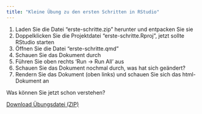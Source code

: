 ```yaml
---
title: "Kleine Übung zu den ersten Schritten in RStudio"
---
```


1. Laden Sie die Datei "erste-schritte.zip" herunter und entpacken Sie sie
1. Doppelklicken Sie die Projektdatei "erste-schritte.Rproj", jetzt sollte RStudio starten
1. Öffnen Sie die Datei "erste-schritte.qmd"
1. Schauen Sie das Dokument durch
1. Führen Sie oben rechts 'Run → Run All' aus
1. Schauen Sie das Dokument nochmal durch, was hat sich geändert?
1. Rendern Sie das Dokument (oben links) und schauen Sie sich das html-Dokument an

Was können Sie jetzt schon verstehen?

[Download Übungsdatei (ZIP)](https://github.com/bausteine-der-datenanalyse/w-r-und-rstudio/tree/main/aufgaben/erste-schritte/archive/refs/heads/main.zip)
